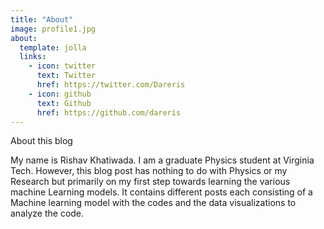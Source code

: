 ```yaml
---
title: "About"
image: profile1.jpg
about:
  template: jolla
  links:
    - icon: twitter
      text: Twitter
      href: https://twitter.com/Dareris
    - icon: github
      text: Github
      href: https://github.com/dareris
---
```


About this blog

My name is Rishav Khatiwada. I am a graduate Physics student at Virginia Tech. However, this blog post has nothing to do with Physics or my Research but primarily on my first step towards learning the various machine Learning models. It contains different posts each consisting of a Machine learning model with the codes and the data visualizations to analyze the code.
